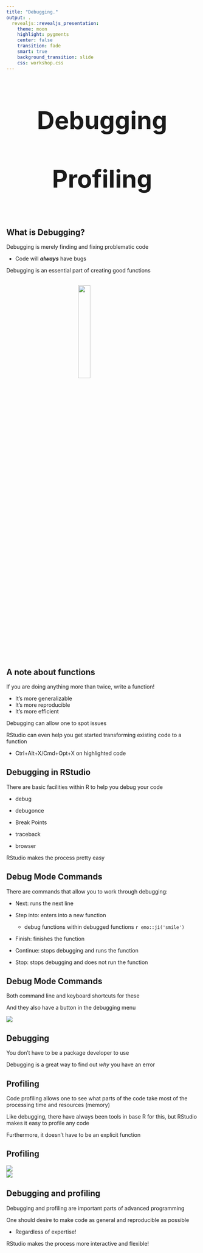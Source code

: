 ```yaml
---
title: "Debugging."
output: .
  revealjs::revealjs_presentation:
    theme: moon
    highlight: pygments
    center: false
    transition: fade
    smart: true
    background_transition: slide
    css: workshop.css
---
```



## 

<div style='text-align: center; font-size:32'><h1>Debugging<br><br> Profiling<h1></div>

## What is Debugging?


<span class="emph">Debugging</span> is merely finding and fixing problematic code

  - Code will ***always*** have bugs

Debugging is an essential part of creating good functions 

<br>
<img src="../img/bug.png" style="display:block; margin: 0 auto; width:25%">


## A note about functions

If you are doing anything more than twice, write a function!

- It's more generalizable
- It's more reproducible
- It's more efficient

Debugging can allow one to spot issues

RStudio can even help you get started transforming existing code to a function

- Ctrl+Alt+X/Cmd+Opt+X on highlighted code


## Debugging in RStudio

There are basic facilities within R to help you debug your code


- <span class="func">debug</span>

- <span class="func">debugonce</span>

- Break Points

- <span class="func">traceback</span>

- <span class="func">browser</span>



RStudio makes the process pretty easy


## Debug Mode Commands


There are commands that allow you to work through debugging:

- Next: runs the next line

- Step into: enters into a new function

  - debug functions within debugged functions `r emo::ji('smile')`

- Finish: finishes the function

- Continue: stops debugging and runs the function

- Stop: stops debugging and does not run the function




## Debug Mode Commands

Both command line and keyboard shortcuts for these

And they also have a button in the debugging menu

<img src="../img/debugToolbar.png" style="display:block; margin: 0 auto;">


## Debugging

You don't have to be a package developer to use

Debugging is a great way to find out *why* you have an error


## Profiling

Code <span class="emph">profiling</span> allows one to see what parts of the code take most of the processing time and resources (memory)

Like debugging, there have always been tools in base R for this, but RStudio makes it easy to profile any code

Furthermore, it doesn't have to be an explicit function

## Profiling

<img src="../img/profile1.png" style="display:block; margin: 0 auto; width='50%'; height='25%'">
<img src="../img/profile2.png" style="display:block; margin: 0 auto; width='50%'; height='25%'">


## Debugging and profiling

Debugging and profiling are important parts of advanced programming

One should desire to make code as general and reproducible as possible

- Regardless of expertise!

RStudio makes the process more interactive and flexible!
